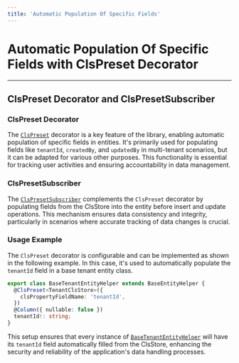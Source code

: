 ```yaml
---
title: 'Automatic Population Of Specific Fields'
---
```


# Automatic Population Of Specific Fields with ClsPreset Decorator

---

## ClsPreset Decorator and ClsPresetSubscriber

### ClsPreset Decorator

The [`ClsPreset`](/api/typeorm/src/functions/ClsPreset/) decorator is a key feature of the library, enabling automatic population of specific fields in entities. It's primarily used for populating fields like `tenantId`, `createdBy`, and `updatedBy` in multi-tenant scenarios, but it can be adapted for various other purposes. This functionality is essential for tracking user activities and ensuring accountability in data management.

### ClsPresetSubscriber

The [`ClsPresetSubscriber`](/api/typeorm/src/classes/ClsPresetSubscriber/) complements the `ClsPreset` decorator by populating fields from the ClsStore into the entity before insert and update operations. This mechanism ensures data consistency and integrity, particularly in scenarios where accurate tracking of data changes is crucial.

### Usage Example

The `ClsPreset` decorator is configurable and can be implemented as shown in the following example. In this case, it's used to automatically populate the `tenantId` field in a base tenant entity class.

```typescript
export class BaseTenantEntityHelper extends BaseEntityHelper {
  @ClsPreset<TenantClsStore>({
    clsPropertyFieldName: 'tenantId',
  })
  @Column({ nullable: false })
  tenantId!: string;
}
```

This setup ensures that every instance of [`BaseTenantEntityHelper`](/api/typeorm/src/classes/BaseTenantEntityHelper/) will have its `tenantId` field automatically filled from the ClsStore, enhancing the security and reliability of the application's data handling processes.
